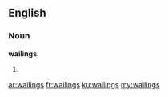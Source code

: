==English==

===Noun===
'''wailings'''

# {{plural of|wailing}}

[[ar:wailings]]
[[fr:wailings]]
[[ku:wailings]]
[[my:wailings]]